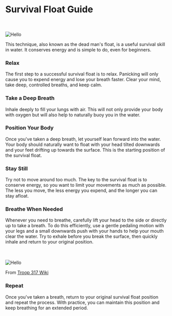 
# Survival Float Guide

<br></br>
<Image src="/images/survivalfloat.jpg" alt="Hello" width={500} height={500} />

This technique, also known as the dead man's float, is a useful survival skill in water. It conserves energy and is simple to do, even for beginners.

### Relax 

The first step to a successful survival float is to relax. Panicking will only cause you to expend energy and lose your breath faster. Clear your mind, take deep, controlled breaths, and keep calm.

### Take a Deep Breath

Inhale deeply to fill your lungs with air. This will not only provide your body with oxygen but will also help to naturally buoy you in the water.

### Position Your Body

Once you've taken a deep breath, let yourself lean forward into the water. Your body should naturally want to float with your head tilted downwards and your feet drifting up towards the surface. This is the starting position of the survival float.

### Stay Still

Try not to move around too much. The key to the survival float is to conserve energy, so you want to limit your movements as much as possible. The less you move, the less energy you expend, and the longer you can stay afloat.

### Breathe When Needed

Whenever you need to breathe, carefully lift your head to the side or directly up to take a breath. To do this efficiently, use a gentle pedaling motion with your legs and a small downwards push with your hands to help your mouth clear the water. Try to exhale before you break the surface, then quickly inhale and return to your original position.

<br></br>
<Image src="/images/survivalguide.gif" alt="Hello" width={500} height={500} />

From [Troop 317 Wiki](http://troop317.pbworks.com/w/page/97646514/Survival%20Float)

### Repeat

Once you've taken a breath, return to your original survival float position and repeat the process. With practice, you can maintain this position and keep breathing for an extended period.